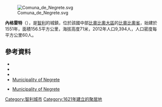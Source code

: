 [[Image:Comuna_de_Negrete.svg|right]]

'''內格雷特'''（{{lang-es|Negrete}}），是[[智利|智利]]的城鎮，位於該國中部[[比奧比奧大區|比奧比奧大區]]的[[比奧比奧省|比奧比奧省]]，始建於1551年，面積156.5平方公里，海拔高度71米，2012年人口9,394人，人口密度每平方公里60人。

{{Coord|37|35|0|S|72|32|0|W|display=title}}

==參考資料==
*{{Cite web |url = http://www.municipalidadnegrete.cl/ |title = Asociación Chilena de Municipalidades |accessdate = 23 February 2011 |language = es |archive-date = 2016-01-11 |archive-url = https://web.archive.org/web/20160111111936/http://municipalidadnegrete.cl/ |dead-url = no }}
*{{Cite web |url = http://www.municipalidadnegrete.cl/ |title = Municipality of Negrete |accessdate = 23 February 2011 |language = es |archive-date = 2016-01-11 |archive-url = https://web.archive.org/web/20160111111936/http://municipalidadnegrete.cl/ |dead-url = no }}
*{{Cite web |url= http://www.ine.cl/canales/chile_estadistico/censos_poblacion_vivienda/censo_pobl_vivi.php |title= National Statistics Institute |accessdate= 13 December 2010 |language= es |archive-date= 2010-07-15 |archive-url= https://web.archive.org/web/20100715195638/http://www.ine.cl/canales/chile_estadistico/censos_poblacion_vivienda/censo_pobl_vivi.php |dead-url= no }}
*[http://www.municipalidadnegrete.cl/ Municipality of Negrete] {{Wayback|url=http://www.municipalidadnegrete.cl/ |date=20160111111936 }}
* {{es icon}} [http://www.municipalidadnegrete.cl/ Municipality of Negrete] {{Wayback|url=http://www.municipalidadnegrete.cl/ |date=20160111111936 }}

{{Chile-geo-stub}}
[[Category:智利城市|Category:智利城市]]
[[Category:1621年建立的聚居地|Category:1621年建立的聚居地]]